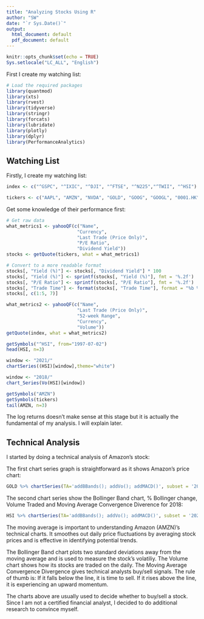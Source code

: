 ```yaml
---
title: "Analyzing Stocks Using R"
author: "SW"
date: "`r Sys.Date()`"
output:
  html_document: default
  pdf_document: default
---
```


```r
knitr::opts_chunk$set(echo = TRUE)
Sys.setlocale("LC_ALL", "English")
```



First I create my watching list:

```r
# Load the required packages
library(quantmod)
library(xts)
library(rvest)
library(tidyverse)
library(stringr)
library(forcats)
library(lubridate)
library(plotly)
library(dplyr)
library(PerformanceAnalytics)
```


## Watching List

Firstly, I create my watching list:

```r
index <- c("^GSPC", "^IXIC", "^DJI", "^FTSE", "^N225","^TWII", "^HSI")

tickers <- c("AAPL", "AMZN", "NVDA", "GOLD", "GOOG", "GOOGL", "0001.HK", "0005.HK", "0939.HK")
```

Get some knowledge of their performance first:

```r
# Get raw data
what_metrics1 <- yahooQF(c("Name",
                          "Currency",
                          "Last Trade (Price Only)",
                          "P/E Ratio",
                          "Dividend Yield"))
stocks <- getQuote(tickers, what = what_metrics1)

# Convert to a more readable format
stocks[, "Yield (%)"] <- stocks[, "Dividend Yield"] * 100
stocks[, "Yield (%)"] <- sprintf(stocks[, "Yield (%)"], fmt = '%.2f')
stocks[, "P/E Ratio"] <- sprintf(stocks[, "P/E Ratio"], fmt = '%.2f')
stocks[, "Trade Time"] <- format(stocks[, "Trade Time"], format = "%b %d, %Y")
stocks[, c(1:5, 7)]
```

```r
what_metrics2 <- yahooQF(c("Name",
                          "Last Trade (Price Only)",
                          "52-week Range",
                          "Currency",
                          "Volume"))
getQuote(index, what = what_metrics2)
```

```r
getSymbols("^HSI", from="1997-07-02")
head(HSI, n=3)
```

```r
window <- "2021/"
chartSeries((HSI)[window],theme="white")
```

```r
window <- "2018/"
chart_Series(Vo(HSI)[window])
```


```r
getSymbols("AMZN")
getSymbols(tickers)
tail(AMZN, n=3)
```


The log returns doesn’t make sense at this stage but it is actually the fundamental of my analysis. I will explain later.

## Technical Analysis

I started by doing a technical analysis of Amazon’s stock:

The first chart series graph is straightforward as it shows Amazon’s price chart:

```r
GOLD %>% chartSeries(TA='addBBands(); addVo(); addMACD()', subset = '2024/', theme = "white")
```

The second chart series show the Bollinger Band chart, % Bollinger change, Volume
Traded and Moving Average Convergence Diverence for 2018:

```r
HSI %>% chartSeries(TA='addBBands(); addVo(); addMACD()', subset = '2024/', theme = "white")
```

The moving average is important to understanding Amazon (AMZN)’s technical charts. It smoothes out daily price fluctuations by averaging stock prices and is effective in identifying potential trends.

The Bollinger Band chart plots two standard deviations away from the moving average and is used to measure the stock’s volatiliy. The Volume chart shows how its stocks are traded on the daily. The Moving Average Convergence Divergence gives technical analysts buy/sell signals. The rule of thumb is: If it falls below the line, it is time to sell. If it rises above the line, it is experiencing an upward momentum.

The charts above are usually used to decide whether to buy/sell a stock. Since I am not a certified financial analyst, I decided to do additional research to convince myself.
